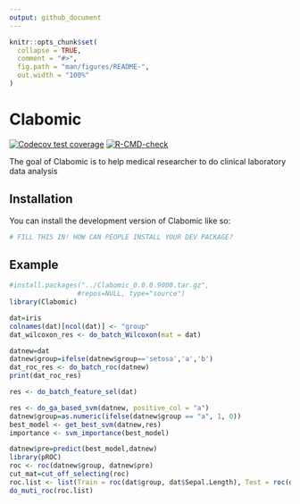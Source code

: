 ```yaml
---
output: github_document
---
```


<!-- README.md is generated from README.Rmd. Please edit that file -->

```r
knitr::opts_chunk$set(
  collapse = TRUE,
  comment = "#>",
  fig.path = "man/figures/README-",
  out.width = "100%"
)
```

# Clabomic

<!-- badges: start -->
[![Codecov test coverage](https://codecov.io/gh/Huaichao2018/Clabomic/branch/main/graph/badge.svg)](https://app.codecov.io/gh/Huaichao2018/Clabomic?branch=main)
[![R-CMD-check](https://github.com/Huaichao2018/Clabomic/workflows/R-CMD-check/badge.svg)](https://github.com/Huaichao2018/Clabomic/actions)
<!-- badges: end -->

The goal of Clabomic is to help medical researcher to do clinical laboratory data analysis

## Installation

You can install the development version of Clabomic like so: 

``` r
# FILL THIS IN! HOW CAN PEOPLE INSTALL YOUR DEV PACKAGE?
```

## Example


```r
#install.packages("../Clabomic_0.0.0.9000.tar.gz",
                 #repos=NULL, type="source")
library(Clabomic)
```


```r
dat=iris
colnames(dat)[ncol(dat)] <- "group"
dat_wilcoxon_res <- do_batch_Wilcoxon(mat = dat)
```

```r
datnew=dat
datnew$group=ifelse(datnew$group=='setosa','a','b')
dat_roc_res <- do_batch_roc(datnew)
print(dat_roc_res)
```

```r
res <- do_batch_feature_sel(dat)
```

```r
res <- do_ga_based_svm(datnew, positive_col = "a")
datnew$group=as.numeric(ifelse(datnew$group == "a", 1, 0))
best_model <- get_best_svm(datnew,res)
importance <- svm_importance(best_model)
```

```r
datnew$pre=predict(best_model,datnew)
library(pROC)
roc <- roc(datnew$group, datnew$pre)
cut_mat=cut_off_selecting(roc)
roc.list <- list(Train = roc(dat$group, dat$Sepal.Length), Test = roc(dat$group, dat$Sepal.Width))
do_muti_roc(roc.list)
```
